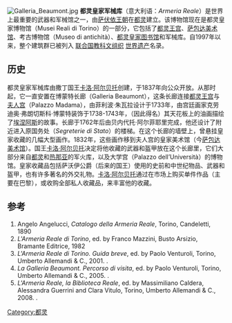 [[File:Galleria_Beaumont.jpg|thumb]]
'''都灵皇家军械库'''（意大利语：''Armeria Reale''）是世界上最重要的武器和军械馆之一，由[[萨伏依王朝|萨伏依王朝]]在[[都灵|都灵]]建立。该博物馆现在是都灵皇家博物馆（Musei Reali di Torino）的一部分，它包括了[[都灵王宫|都灵王宫]]、[[萨包达美术馆|萨包达美术馆]]、考古博物馆（Museo di antichità）、[[都灵皇家图书馆|都灵皇家图书馆]]和军械库。自1997年以来，整个建筑群已被列入 [[联合国教科文组织|联合国教科文组织]] [[世界遗产|世界遗产]]名录。

== 历史 ==
都灵皇家军械库由撒丁国王[[卡洛·阿尔贝托|卡洛·阿尔贝托]]创建，于1837年向公众开放。从那时起，它一直安置在博蒙特长廊（Galleria Beaumont），这条长廊连接[[都灵王宫|都灵王宫]]与[[夫人宫_(都灵)|夫人宫]]（Palazzo Madama），由菲利波·朱瓦拉设计于1733年，由宫廷画家克劳迪奥·弗朗切斯科·博蒙特装饰于1738-1743年，（因此得名）其天花板上的油画描绘了[[埃涅阿斯|埃涅阿斯]]的故事。长廊于1762年后由贝内代托·阿尔菲耶里完成，他还设计了附近进入原国务处（''Segreterie di Stato''）的楼梯。在这个长廊的墙壁上，曾悬挂皇家收藏的几幅大型画作。1832年，这些画作移到夫人宫的皇家美术馆（今[[萨包达美术馆|萨包达美术馆]]）。国王[[卡洛·阿尔贝托|卡洛·阿尔贝托]]决定将他收藏的武器和盔甲放在这个长廊里，它们大部分来自[[都灵|都灵]]和[[热那亚|热那亚]]的军火库，以及大学宫（Palazzo dell’Università）的博物馆。皇家收藏品包括萨沃伊公爵（后来的国王）使用的史前和中世纪物品、武器和盔甲，也有许多著名的外交礼物。[[卡洛·阿尔贝托|卡洛·阿尔贝托]]通过在市场上购买单件作品（主要在巴黎），或收购全部私人收藏品，来丰富他的收藏。

== 参考 ==

# Angelo Angelucci, ''Catalogo della Armeria Reale'', Torino, Candeletti, 1890
#  ''L'Armeria Reale di Torino'', ed. by Franco Mazzini, Busto Arsizio, Bramante Editrice, 1982
#  ''L'Armeria Reale di Torino. Guida breve'', ed. by Paolo Venturoli, Torino, Umberto Allemandi & C., 2001. {{ISBN|88-422-1018-8}}.
#  ''La Galleria Beaumont. Percorso di visita'', ed. by Paolo Venturoli, Torino, Umberto Allemandi & C., 2005. {{ISBN|88-422-1391-8}}.
#  ''L'Armeria Reale, la Biblioteca Reale'', ed. by Massimiliano Caldera, Alessandra Guerrini and Clara Vitulo, Torino, Umberto Allemandi & C., 2008. {{ISBN|978-88-422-1701-5}}.
{{coord|45.0709|N|7.6868|E|source:wikidata|display=title}}

[[Category:都灵|Category:都灵]]